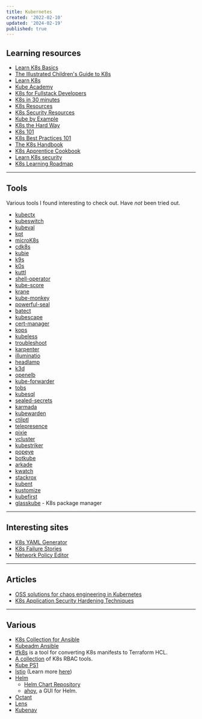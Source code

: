 ```yaml
---
title: Kubernetes
created: '2022-02-10'
updated: '2024-02-19'
published: true
---
```


## Learning resources

-   [Learn K8s Basics](https://kubernetes.io/docs/tutorials/kubernetes-basics/)
-   [The Illustrated Children's Guide to K8s](https://www.cncf.io/phippy/the-childrens-illustrated-guide-to-kubernetes/)
-   [Learn K8s](https://learnk8s.io/)
-   [Kube Academy](https://kube.academy/)
-   [K8s for Fullstack Developers](https://www.digitalocean.com/community/curriculums/kubernetes-for-full-stack-developers)
-   [K8s in 30 minutes](https://github.com/r0hi7/k8s-In-30Mins)
-   [K8s Resources](https://github.com/ramitsurana/awesome-kubernetes)
-   [K8s Security Resources](https://github.com/magnologan/awesome-k8s-security)
-   [Kube by Example](https://kubebyexample.com/)
-   [K8s the Hard Way](https://github.com/kelseyhightower/kubernetes-the-hard-way)
-   [K8s 101](https://luminousmen.com/post/kubernetes-101)
-   [K8s Best Practices 101](https://github.com/diegolnasc/kubernetes-best-practices)
-   [The K8s Handbook](https://www.freecodecamp.org/news/the-kubernetes-handbook/)
-   [K8s Apprentice Cookbook](https://aveuiller.github.io/kubernetes_apprentice_cookbook.html)
-   [Learn K8s security](https://github.com/madhuakula/kubernetes-goat)
-   [K8s Learning Roadmap](https://github.com/techiescamp/kubernetes-learning-path)

---

## Tools

Various tools I found interesting to check out. Have _not_ been tried out.

-   [kubectx](https://github.com/ahmetb/kubectx/)
-   [kubeswitch](https://github.com/danielfoehrKn/kubeswitch)
-   [kubeval](https://kubeval.instrumenta.dev/)
-   [kpt](https://github.com/GoogleContainerTools/kpt)
-   [microK8s](https://microk8s.io/)
-   [cdk8s](https://cdk8s.io/)
-   [kubie](https://github.com/sbstp/kubie)
-   [k9s](https://k9scli.io/)
-   [k0s](https://k0sproject.io/)
-   [kuttl](https://kuttl.dev/)
-   [shell-operator](https://github.com/flant/shell-operator)
-   [kube-score](https://github.com/zegl/kube-score)
-   [krane](https://github.com/appvia/krane)
-   [kube-monkey](https://github.com/asobti/kube-monkey)
-   [powerful-seal](https://github.com/powerfulseal/powerfulseal)
-   [batect](https://batect.dev/)
-   [kubescape](https://github.com/armosec/kubescape)
-   [cert-manager](https://cert-manager.io/)
-   [kops](https://github.com/kubernetes/kops)
-   [kubeless](https://kubeless.io/)
-   [troubleshoot](https://troubleshoot.sh/)
-   [karpenter](https://github.com/awslabs/karpenter)
-   [illuminatio](https://github.com/inovex/illuminatio)
-   [headlamp](https://github.com/kinvolk/headlamp)
-   [k3d](https://github.com/rancher/k3d)
-   [openelb](https://github.com/kubesphere/openelb)
-   [kube-forwarder](https://github.com/pixel-point/kube-forwarder)
-   [tobs](https://github.com/timescale/tobs)
-   [kubesql](https://github.com/Dentrax/kubesql)
-   [sealed-secrets](https://github.com/bitnami-labs/sealed-secrets)
-   [karmada](https://github.com/karmada-io/karmada)
-   [kubewarden](https://www.kubewarden.io/)
-   [ctilptl](https://github.com/tilt-dev/ctlptl)
-   [telepresence](https://github.com/telepresenceio/telepresence)
-   [pixie](https://px.dev/)
-   [vcluster](https://github.com/loft-sh/vcluster)
-   [kubestriker](https://github.com/vchinnipilli/kubestriker)
-   [popeye](https://github.com/derailed/popeye)
-   [botkube](https://www.botkube.io/)
-   [arkade](https://github.com/alexellis/arkade)
-   [kwatch](https://github.com/abahmed/kwatch)
-   [stackrox](https://github.com/stackrox/stackrox)
-   [kubent](https://github.com/doitintl/kube-no-trouble)
-   [kustomize](https://kustomize.io/)
-   [kubefirst](https://github.com/kubefirst/kubefirst)
-   [glasskube](https://github.com/glasskube/glasskube/) - K8s package manager

---

## Interesting sites

-   [K8s YAML Generator](https://k8syaml.com/)
-   [K8s Failure Stories](https://k8s.af/)
-   [Network Policy Editor](https://editor.cilium.io/)

---

## Articles

-   [OSS solutions for chaos engineering in Kubernetes](https://blog.flant.com/chaos-engineering-in-kubernetes-open-source-tools/)
-   [K8s Application Security Hardening Techniques](https://blog.aquasec.com/kubernetes-hardening-techniques)

---

## Various

-   [K8s Collection for Ansible](https://github.com/ansible-collections/kubernetes.core)
-   [Kubeadm Ansible](https://github.com/kairen/kubeadm-ansible)
-   [tfk8s](https://github.com/jrhouston/tfk8s) is a tool for converting K8s manifests to Terraform HCL.
-   [A collection](https://github.com/mhausenblas/rbac.dev) of K8s RBAC tools.
-   [Kube PS1](https://github.com/jonmosco/kube-ps1)
-   [Istio](https://istio.io/) (Learn more [here](https://github.com/askmeegs/learn-istio))
-   [Helm](https://helm.sh/)
    -   [Helm Chart Repository](https://chartmuseum.com/)
    -   [ahoy](https://github.com/oslabs-beta/Ahoy), a GUI for Helm.
-   [Octant](https://octant.dev/)
-   [Lens](https://github.com/lensapp/lens)
-   [Kubenav](https://github.com/kubenav/kubenav)
